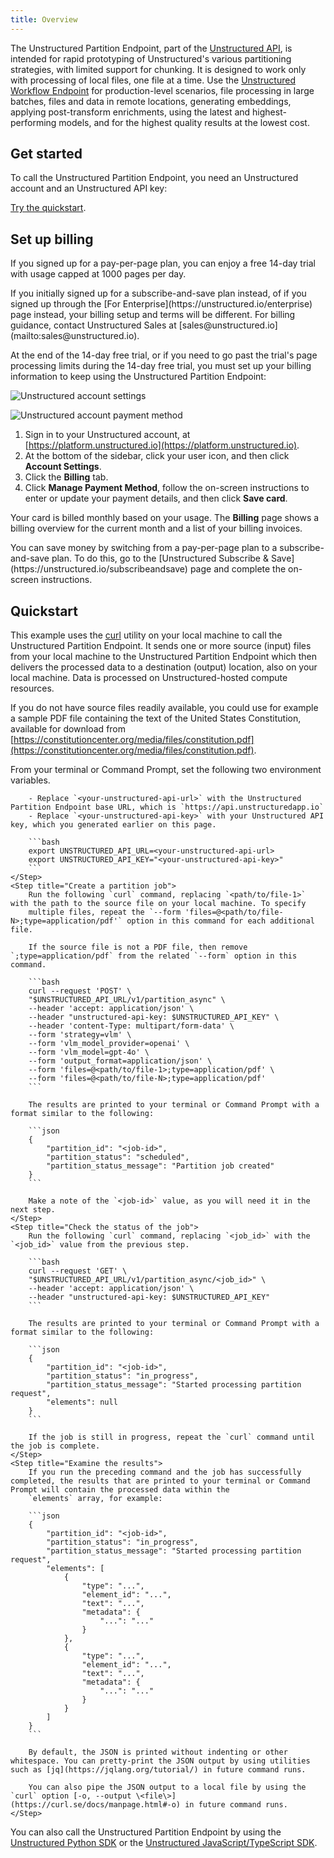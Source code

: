 ```yaml
---
title: Overview
---
```


The Unstructured Partition Endpoint, part of the [Unstructured API](/api-reference/overview), is intended for rapid prototyping of Unstructured's 
various partitioning strategies, with limited support for chunking. It is designed to work only with processing of local files, one file 
at a time. Use the [Unstructured Workflow Endpoint](/api-reference/workflow/overview) for production-level scenarios, file processing in 
large batches, files and data in remote locations, generating embeddings, applying post-transform enrichments, using the latest and 
highest-performing models, and for the highest quality results at the lowest cost.

## Get started

To call the Unstructured Partition Endpoint, you need an Unstructured account and an Unstructured API key:


<GetStartedSimpleAPIOnly/>

[Try the quickstart](#quickstart).

## Set up billing

If you signed up for a pay-per-page plan, you can enjoy a free 14-day trial with usage capped at 1000 pages per day.

<Note>
    If you initially signed up for a subscribe-and-save plan instead, of if you signed up through the [For Enterprise](https://unstructured.io/enterprise) page instead, your billing setup and terms will 
    be different. For billing guidance, contact Unstructured Sales at [sales@unstructured.io](mailto:sales@unstructured.io).
</Note>

At the end of the 14-day free trial, or if you need to go past the trial's page processing limits during the 14-day free trial, you must set up your billing information to keep using
the Unstructured Partition Endpoint:

![Unstructured account settings](/img/ui/AccountSettings.png)

![Unstructured account payment method](/img/ui/AccountBillingPaymentMethod.png)

1. Sign in to your Unstructured account, at [https://platform.unstructured.io](https://platform.unstructured.io).
2. At the bottom of the sidebar, click your user icon, and then click **Account Settings**.
3. Click the **Billing** tab.
4. Click **Manage Payment Method**, follow the on-screen instructions to enter or update your payment details, and then click **Save card**.

Your card is billed monthly based on your usage. The **Billing** page shows a billing overview for the current month and a list of your billing invoices.

<Tip>
    You can save money by switching from a pay-per-page plan to a subscribe-and-save plan. To do this, 
    go to the [Unstructured Subscribe & Save](https://unstructured.io/subscribeandsave) page and complete the on-screen instructions.
</Tip>


<SharedPagesBilling />

## Quickstart

This example uses the [curl](https://curl.se/) utility on your local machine to call the Unstructured Partition Endpoint. It sends one or more source (input) files from your local machine to the Unstructured Partition Endpoint which then delivers the processed data to a destination (output) location, also on your local machine. Data is processed on Unstructured-hosted compute resources.

If you do not have source files readily available, you could use for example a sample PDF file containing the text of the United States Constitution, 
available for download from [https://constitutioncenter.org/media/files/constitution.pdf](https://constitutioncenter.org/media/files/constitution.pdf).

<Steps>
    <Step title="Set environment variables">
        From your terminal or Command Prompt, set the following two environment variables. 
        
        - Replace `<your-unstructured-api-url>` with the Unstructured Partition Endpoint base URL, which is `https://api.unstructuredapp.io`
        - Replace `<your-unstructured-api-key>` with your Unstructured API key, which you generated earlier on this page.

        ```bash
        export UNSTRUCTURED_API_URL=<your-unstructured-api-url>
        export UNSTRUCTURED_API_KEY="<your-unstructured-api-key>"
        ```
    </Step>
    <Step title="Create a partition job">
        Run the following `curl` command, replacing `<path/to/file-1>` with the path to the source file on your local machine. To specify 
        multiple files, repeat the `--form 'files=@<path/to/file-N>;type=application/pdf'` option in this command for each additional file.

        If the source file is not a PDF file, then remove `;type=application/pdf` from the related `--form` option in this command.

        ```bash
        curl --request 'POST' \
        "$UNSTRUCTURED_API_URL/v1/partition_async" \
        --header 'accept: application/json' \
        --header "unstructured-api-key: $UNSTRUCTURED_API_KEY" \
        --header 'content-Type: multipart/form-data' \
        --form 'strategy=vlm' \
        --form 'vlm_model_provider=openai' \
        --form 'vlm_model=gpt-4o' \
        --form 'output_format=application/json' \
        --form 'files=@<path/to/file-1>;type=application/pdf' \
        --form 'files=@<path/to/file-N>;type=application/pdf'
        ```

        The results are printed to your terminal or Command Prompt with a format similar to the following:

        ```json
        {
            "partition_id": "<job-id>",
            "partition_status": "scheduled",
            "partition_status_message": "Partition job created"
        }
        ```

        Make a note of the `<job-id>` value, as you will need it in the next step.
    </Step>
    <Step title="Check the status of the job">
        Run the following `curl` command, replacing `<job_id>` with the `<job_id>` value from the previous step.

        ```bash
        curl --request 'GET' \
        "$UNSTRUCTURED_API_URL/v1/partition_async/<job_id>" \
        --header 'accept: application/json' \
        --header "unstructured-api-key: $UNSTRUCTURED_API_KEY"
        ```

        The results are printed to your terminal or Command Prompt with a format similar to the following:

        ```json
        {
            "partition_id": "<job-id>",
            "partition_status": "in_progress",
            "partition_status_message": "Started processing partition request",
            "elements": null
        }
        ```

        If the job is still in progress, repeat the `curl` command until the job is complete.
    </Step>
    <Step title="Examine the results">
        If you run the preceding command and the job has successfully completed, the results that are printed to your terminal or Command Prompt will contain the processed data within the 
        `elements` array, for example:

        ```json
        {
            "partition_id": "<job-id>",
            "partition_status": "in_progress",
            "partition_status_message": "Started processing partition request",
            "elements": [
                {
                    "type": "...",
                    "element_id": "...",
                    "text": "...",
                    "metadata": {
                        "...": "..."
                    }
                },
                {
                    "type": "...",
                    "element_id": "...",
                    "text": "...",
                    "metadata": {
                        "...": "..."
                    }
                }
            ]   
        }
        ```

        By default, the JSON is printed without indenting or other whitespace. You can pretty-print the JSON output by using utilities such as [jq](https://jqlang.org/tutorial/) in future command runs. 
        
        You can also pipe the JSON output to a local file by using the `curl` option [-o, --output \<file\>](https://curl.se/docs/manpage.html#-o) in future command runs.
    </Step>
</Steps>

You can also call the Unstructured Partition Endpoint by using the [Unstructured Python SDK](/api-reference/partition/sdk-python) or the [Unstructured JavaScript/TypeScript SDK](/api-reference/partition/sdk-jsts).